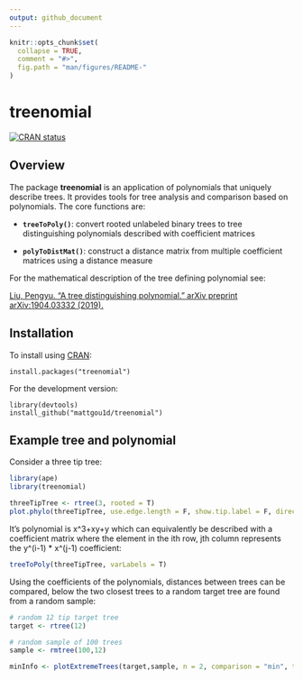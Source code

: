 ```yaml
---
output: github_document
---
```



```r
knitr::opts_chunk$set(
  collapse = TRUE,
  comment = "#>",
  fig.path = "man/figures/README-"
)
```

# treenomial

[![CRAN status](https://www.r-pkg.org/badges/version/treenomial)](https://cran.r-project.org/package=treenomial)

## Overview
 
The package **treenomial** is an application of polynomials that uniquely describe trees. It provides tools for tree analysis and comparison based on polynomials. The core functions are: 

* __`treeToPoly()`__: convert rooted unlabeled binary trees to tree distinguishing polynomials described with coefficient matrices

* __`polyToDistMat()`__: construct a distance matrix from multiple coefficient matrices using a distance measure 

For the mathematical description of the tree defining polynomial see: 

[Liu, Pengyu. "A tree distinguishing polynomial." arXiv preprint arXiv:1904.03332 (2019).](https://arxiv.org/abs/1904.03332)


## Installation

To install using [CRAN](https://cran.r-project.org/package=treenomial): 

```
install.packages("treenomial")
```

For the development version:

```
library(devtools)
install_github("mattgou1d/treenomial")
```

## Example tree and polynomial  

Consider a three tip tree: 

```r
library(ape)
library(treenomial)

threeTipTree <- rtree(3, rooted = T)
plot.phylo(threeTipTree, use.edge.length = F, show.tip.label = F, direction = "downwards")

```

It's polynomial is x^3+xy+y which can equivalently be described with a coefficient matrix where the element in the ith row, jth column represents the y^(i-1) * x^(j-1) coefficient: 

```r
treeToPoly(threeTipTree, varLabels = T)
```

Using the coefficients of the polynomials, distances between trees can be compared, below the two closest trees to a random target tree are found from a random sample:  

```r
# random 12 tip target tree 
target <- rtree(12)

# random sample of 100 trees
sample <- rmtree(100,12)

minInfo <- plotExtremeTrees(target,sample, n = 2, comparison = "min", type = "d")
```



